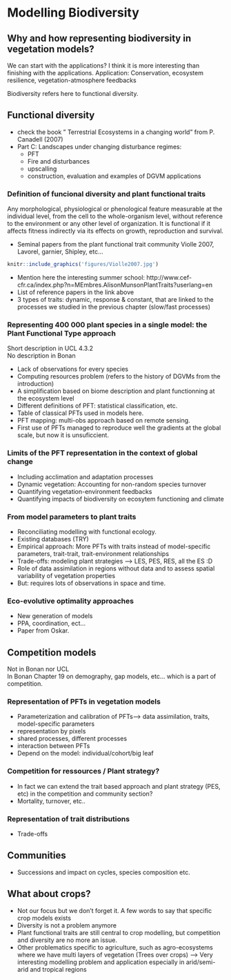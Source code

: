 # Modelling Biodiversity
\chaptermark{Dynamics}
<!-- Not in UCL -->

## Why and how representing biodiversity in vegetation models?  
We can start with the applications? I think it is more interesting than finishing with the applications. 
Application: Conservation, ecosystem resilience, vegetation-atmosphere feedbacks

Biodiversity refers here to functional diversity. 

## Functional diversity
- check the book " Terrestrial Ecosystems in a changing world" from P. Canadell (2007)
- Part C: Landscapes under changing disturbance regimes:
    - PFT
    - Fire and disturbances
    - upscalling
    - construction, evaluation and examples of DGVM applications
    
### Definition of funcional diversity and plant functional traits
Any morphological, physiological or phenological feature measurable at the individual level, from the cell to the whole-organism level, without reference to the environment or any other level of organization. 
It is functional if it affects fitness indirectly via its effects on growth, reproduction and survival.

- Seminal papers from the plant functional trait community Violle 2007, Lavorel, garnier, Shipley, etc...

```r
knitr::include_graphics('figures/Violle2007.jpg')
```
- Mention here the interesting summer school: http://www.cef-cfr.ca/index.php?n=MEmbres.AlisonMunsonPlantTraits?userlang=en
- List of reference papers in the link above
- 3 types of traits: dynamic, response & constant, that are linked to the processes we studied in the previous chapter (slow/fast processes)

### Representing 400 000 plant species in a single model: the Plant Functional Type approach
Short description in UCL 4.3.2  
No description in Bonan

- Lack of observations for every species
- Computing resources problem (refers to the history of DGVMs from the introduction)
- A simplification based on biome description and plant functionning at the ecosystem level 
- Different definitions of PFT: statistical classification, etc.
- Table of classical PFTs used in models here. 
- PFT mapping: multi-obs approach based on remote sensing. 
- First use of PFTs managed to reproduce well the gradients at the global scale, but now it is unsuficcient. 


### Limits of the PFT representation in the context of global change
- Including acclimation and adaptation processes
- Dynamic vegetation: Accounting for non-random species turnover
- Quantifying vegetation-environment feedbacks
- Quantifying impacts of biodiversity on ecosytem functioning and climate

### From model parameters to plant traits
- Reconciliating modelling with functional ecology. 
- Existing databases (TRY)
- Empirical approach: More PFTs with traits instead of model-specific parameters, trait-trait, trait-environment relationships
- Trade-offs: modeling plant strategies --> LES, PES, RES, all the ES :D
- Role of data assimilation in regions without data and to assess spatial variability of vegetation properties
- But: requires lots of observations in space and time. 

### Eco-evolutive optimality approaches
- New generation of models 
- PPA, coordination, ect... 
- Paper from Oskar. 

<!-- _____________________ COMPETITION MODELS ________________________ -->
## Competition models

Not in Bonan nor UCL  
In Bonan Chapter 19 on demography, gap models, etc... which is a part of competition. 

### Representation of PFTs in vegetation models
- Parameterization and calibration of PFTs--> data assimilation, traits, model-specific parameters
- representation by pixels
- shared processes, different processes
- interaction between PFTs
- Depend on the model: individual/cohort/big leaf

### Competition for ressources / Plant strategy? 
- In fact we can extend the trait based approach and plant strategy (PES, etc) 
in the competition and community section? 
- Mortality, turnover, etc..

### Representation of trait distributions 
- Trade-offs

<!-- _____________________ COMMUNITIES ________________________ -->
## Communities
- Successions and impact on cycles, species composition etc. 

## What about crops? 
- Not our focus but we don't forget it. A few words to say that specific crop models exists
- Diversity is not a problem anymore
- Plant functional traits are still central to crop modelling, but competition and diversity are no more an issue. 
- Other problematics specific to agriculture, such as agro-ecosystems where we have multi layers of vegetation (Trees over crops) --> Very interesting modelling problem and application especially in arid/semi-arid and tropical regions



